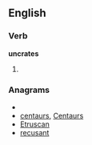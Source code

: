 ==English==

===Verb===
'''uncrates'''

# {{third-person singular of|[[uncrate]]}}

===Anagrams===
* {{alphagram|acenrstu}}
* [[centaurs#English|centaurs]], [[Centaurs#English|Centaurs]]
* [[Etruscan#English|Etruscan]]
* [[recusant#English|recusant]]